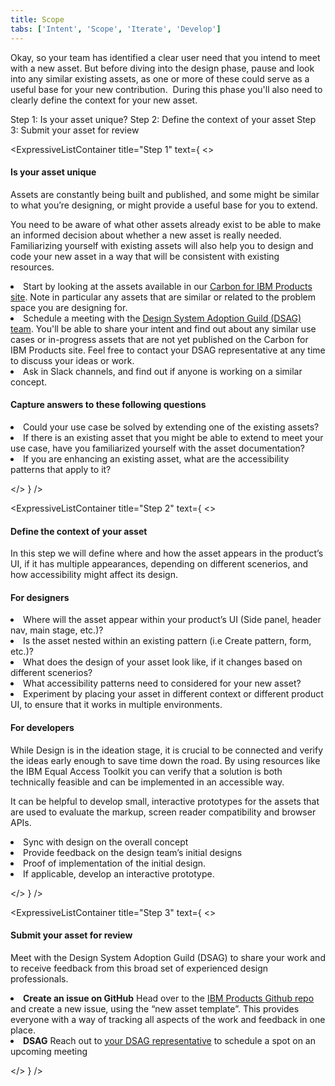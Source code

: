 ```yaml
---
title: Scope
tabs: ['Intent', 'Scope', 'Iterate', 'Develop']
---
```


<PageDescription>

Okay, so your team has identified a clear user need that you intend to meet with a new asset. But before diving into the design phase, pause and look into any similar existing assets, as one or more of these could serve as a useful base for your new contribution. 
During this phase you'll also need to clearly define the context for your new asset.

</PageDescription>

<CardGroup>
  <MiniCard title="Custom asset scoping worksheet" actionIcon="launch" href="https://ibm.box.com/s/fkhbtb4vqc7ge7zqo62olli73soti3qr" />
</CardGroup>

<AnchorLinks>
  <AnchorLink>Step 1: Is your asset unique?</AnchorLink>
  <AnchorLink>Step 2: Define the context of your asset</AnchorLink>
  <AnchorLink>Step 3: Submit your asset for review</AnchorLink>
</AnchorLinks>

<br />

<ExpressiveListContainer title="Step 1" text={
<>

#### Is your asset unique

Assets are constantly being built and published, and some might be similar to what you’re designing, or might provide a useful base for you to extend.

You need to be aware of what other assets already exist to be able to make an informed decision about whether a new asset is really needed. Familiarizing yourself with existing assets will also help you to design and code your new asset in a way that will be consistent with existing resources. 

<EnumerationCards>
  <li>
    Start by looking at the assets available in our <a href="../../overview/asset-index">Carbon for IBM Products site</a>. Note in particular any assets that are similar or related to the problem space you are designing for.
  </li>
  <li>
    Schedule a meeting with the <a href="../../overview/contacts">Design System Adoption Guild (DSAG) team</a>. You'll be able to share your intent and find out about any similar use cases or in-progress assets that are not yet published on the Carbon for IBM Products site. Feel free to contact your DSAG representative at any time to discuss your ideas or work.
  </li>
  <li>
    Ask in Slack channels, and find out if anyone is working on a similar concept.
  </li>
</EnumerationCards>


#### Capture answers to these following questions

<EnumerationCards>
  <li>
    Could your use case be solved by extending one of the existing assets?
  </li>
  <li>
    If there is an existing asset that you might be able to extend to meet your use case, have you familiarized yourself with the asset documentation?
  </li>
  <li>
    If you are enhancing an existing asset, what are the accessibility patterns that apply to it?
  </li>
</EnumerationCards>

</>
} />

<ExpressiveListContainer title="Step 2" text={
<>

#### Define the context of your asset

In this step we will define where and how the asset appears in the product’s UI, if it has multiple appearances, depending on different scenerios, and how accessibility might affect its design.

#### For designers

<EnumerationCards color="cyan10">
  <li>
    Where will the asset appear within your product’s UI (Side panel, header nav, main stage, etc.)?
  </li>
  <li>
    Is the asset nested within an existing pattern (i.e Create pattern, form, etc.)?
  </li>
  <li>
    What does the design of your asset look like, if it changes based on different scenerios?
  </li>
  <li>
    What accessibility patterns need to considered for your new asset?
  </li>
  <li>
    Experiment by placing your asset in different context or different product UI, to ensure that it works in multiple environments.
  </li>
</EnumerationCards>

<CardGroup>
  <MiniCard title="IBM Equal Access Toolkit for design" actionIcon="launch" href="https://www.ibm.com/able/toolkit/design" />
</CardGroup>

#### For developers

While Design is in the ideation stage, it is crucial to be connected and verify the ideas early enough to save time down the road. By using resources like the IBM Equal Access Toolkit you can verify that a solution is both technically feasible and can be implemented in an accessible way.

It can be helpful to develop small, interactive prototypes for the assets that are used to evaluate the markup, screen reader compatibility and browser APIs.

<EnumerationCards color="green10">
  <li>
    Sync with design on the overall concept
  </li>
  <li>
    Provide feedback on the design team’s initial designs
  </li>
  <li>
    Proof of implementation of the initial design.
  </li>
  <li>
    If applicable, develop an interactive prototype.
  </li>
</EnumerationCards>

<CardGroup>
  <MiniCard title="IBM Accessibility Requirements" actionIcon="launch" href="https://www.ibm.com/able/requirements/requirements" />
  <MiniCard title="Developers Accessibility Toolkit" actionIcon="launch" href="https://www.ibm.com/able/toolkit/develop" />
</CardGroup>

</>
} />

<ExpressiveListContainer title="Step 3" text={
<>

#### Submit your asset for review

Meet with the Design System Adoption Guild (DSAG) to share your work and to receive feedback from this broad set of experienced design professionals. 

<EnumerationCards>
  <li>
    <strong>Create an issue on GitHub</strong>
    Head over to the <a href="https://github.ibm.com/CDAI-design/pal/issues/new/choose">IBM Products Github repo</a> and create a new issue, using the “new asset template”. This provides everyone with a way of tracking all aspects of the work and feedback in one place.
  </li>
  <li>
    <strong>DSAG</strong>
    Reach out to <a href="../../overview/contacts">your DSAG representative</a> to schedule a spot on an upcoming  meeting
  </li>
</EnumerationCards>

</>
} />
